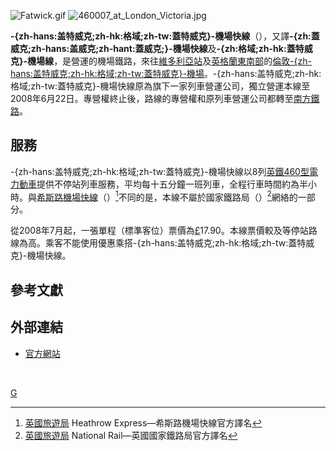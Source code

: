 {{noteTA
|T=zh-hans:盖特威克机场快线;zh-tw:蓋特威克機場快線;zh-hk:格域機場快線;
|1=zh-hans:希思罗;zh-hk:希斯路;zh-tw:希斯洛;
|1=zh-hans:盖特威克;zh-hk:格域;zh-tw:蓋特威克;
}}
{{Infobox rail system-route
|rail_name=-{zh:蓋特威克;zh-hans:盖特威克;zh-hant:蓋特威克;}-機場快線<br>{{lang|en|Gatwick Express}}
|name_bgcolor=FF0000
|banner_color=FF0000
|code_name=GX
|locale=[[英國|英國]][[倫敦|倫敦]]、[[蓋特威克機場|蓋特威克機場]]
|service_type=機場鐵路
|begin_operation=1984年
|lines=1
|stations=2
|main_stations=[[倫敦|倫敦]][[維多利亞車站_(倫敦)|維多利亞站]]、[[蓋特威克機場站|-{zh:蓋特威克;zh-hans:盖特威克;zh-tw:蓋特威克;zh-hk:格域}-機場]]
|fleet_size=8
|operator={{lang|en|Southern}}
|franchise={{lang|en|National Express}}：<br>專營權至2008年6月22日<br>{{lang|en|South Central}}：<br>專營權從2008年6月22日至2009年9月20日
|website= www.gatwickexpress.com
|route_map = {{Routemap|inline=yes|map=
KINTa~~[[維多利亞車站_(倫敦)|倫敦維多利亞]] {{rint|london|underground}} {{rint|bus|link=Victoria Coach Station}}
INT~~[[蓋特威克機場站|蓋特威克機場]] {{rint|air}}
pHST~~{{link-en|海沃茲希斯站|Haywards Heath railway station|海沃茲希斯}}
pHST~~{{link-en|布傑斯山站|Burgess Hill railway station|布傑斯山}}
pHST~~{{link-en|哈索克斯站|Hassocks railway station|哈索克斯}}
pHST~~{{link-en|普雷斯頓公園站|Preston Park railway station|普雷斯頓公園}}
KINTe~~[[布萊頓站|布萊頓]]
}}
}}
[[File:Fatwick.gif|right]]
[[File:460007_at_London_Victoria.jpg|thumb]]

'''-{zh-hans:盖特威克;zh-hk:格域;zh-tw:蓋特威克}-機場快線'''（{{lang-en|'''Gatwick Express'''}}），又譯'''-{zh:蓋威克;zh-hans:盖威克;zh-hant:蓋威克;}-機場快線'''及'''-{zh:格域;zh-hk:蓋特威克}-機場線'''，是{{lang|en|National Express Group}}營運的機場鐵路，來往[[維多利亞車站_(倫敦)|維多利亞站]]及[[英格蘭東南|英格蘭東南部]]的[[蓋特威克機場|倫敦-{zh-hans:盖特威克;zh-hk:格域;zh-tw:蓋特威克}-機場]]。-{zh-hans:盖特威克;zh-hk:格域;zh-tw:蓋特威克}-機場快線原為{{lang|en|National Express Group}}旗下一家列車營運公司，獨立營運本線至2008年6月22日。專營權終止後，路線的專營權和原列車營運公司都轉至[[南方鐵路|南方鐵路]]。

==服務==
-{zh-hans:盖特威克;zh-hk:格域;zh-tw:蓋特威克}-機場快線以8列[[英鐵460型電力動車|英鐵460型電力動車]]提供不停站列車服務，平均每十五分鐘一班列車，全程行車時間約為半小時。與[[希斯路快線|希斯路機場快線]]（{{lang|en|Heathrow Express}}）<ref>[http://www.visitbritain.hk/zh/travel-and-transport/travel-around-britain/rail-train/national-rail/heathrow-express.aspx 英國旅遊局] Heathrow Express—希斯路機場快線官方譯名</ref>不同的是，本線不屬於國家鐵路局（{{lang|en|National Rail}}）<ref>[http://www.visitbritain.hk/zh/travel-and-transport/travel-around-britain/rail-train/national-rail/index.aspx 英國旅遊局] National Rail—英國國家鐵路局官方譯名</ref>網絡的一部分。

從2008年7月起，一張單程{{lang|en|Express Class}}（標準客位）票價為[[英鎊|£]]17.90。本線票價較{{lang|en|Southern}}及{{lang|en|First Capital Connect}}等停站路線為高。乘客不能使用優惠乘搭-{zh-hans:盖特威克;zh-hk:格域;zh-tw:蓋特威克}-機場快線。

==參考文獻==
<references/>

==外部連結==
{{commonscat|蓋特威克機場快線}}
*[http://www.gatwickexpress.com/ 官方網站]{{en icon}}
{{s-start}} 
{{s-bef|before={{tsl|en|InterCity (British Rail)||InterCity}}'''<br><small>前British Rail子公司</small>}} 
{{s-ttl|title=-{zh-hans:盖特威克;zh-hk:格域;zh-tw:蓋特威克}-機場快線專營權
|years=1997年至2008年}} 
{{s-aft|after=[[南方鐵路|南方鐵路]]<br><small>South Central/-{zh-hans:盖特威克;zh-hk:格域;zh-tw:蓋特威克}-機場快線<br>專營權之一}} 
{{s-bef|before='''-{zh-hans:盖特威克;zh-hk:格域;zh-tw:蓋特威克}-機場快線'''<br><small>-{zh-hans:盖特威克;zh-hk:格域;zh-tw:蓋特威克}-機場快線專營權}} 
{{s-ttl|title=South Central專營權旗下子專營權
|years=2008年至今}} 
{{s-inc}} 
{{end}}
<br>

{{倫敦公共交通}}

[[Category:倫敦鐵路線|G]]